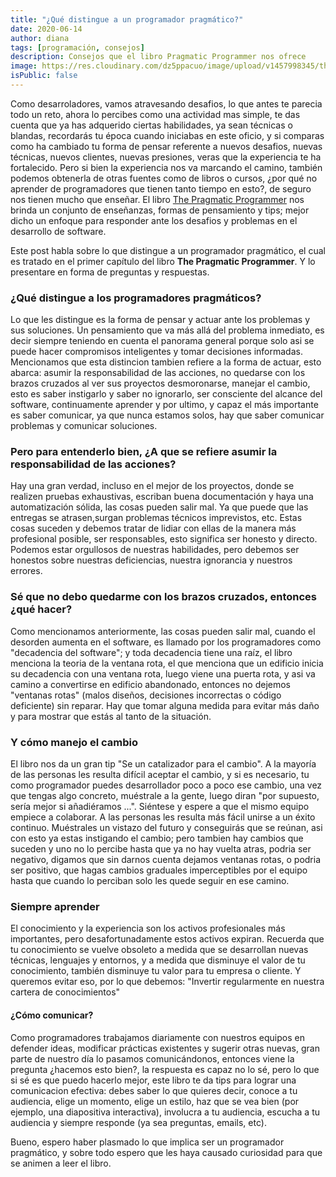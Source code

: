 ```yaml
---
title: "¿Qué distingue a un programador pragmático?"
date: 2020-06-14
author: diana
tags: [programación, consejos]
description: Consejos que el libro Pragmatic Programmer nos ofrece
image: https://res.cloudinary.com/dz5ppacuo/image/upload/v1457998345/the-pragmatic-programmer-review-min_tulprt.png
isPublic: false
---
```


Como desarroladores, vamos atravesando desafios, lo que antes te parecia todo un reto, ahora lo percibes como una actividad mas simple, te das cuenta que ya has adquerido ciertas habilidades, ya sean técnicas o blandas, recordarás tu época cuando iniciabas en este oficio, y si comparas como ha cambiado tu forma de pensar referente a nuevos desafios, nuevas técnicas, nuevos clientes, nuevas presiones, veras que la experiencia te ha fortalecido. Pero si bien la experiencia nos va marcando el camino, también podemos obtenerla de otras fuentes como de libros o cursos, ¿por qué no aprender de programadores que tienen tanto tiempo en esto?, de seguro nos tienen mucho que enseñar. El libro [The Pragmatic Programmer](https://www.amazon.es/Pragmatic-Programmer-Journeyman-Master/dp/020161622X) nos brinda un conjunto de enseñanzas, formas de pensamiento y tips; mejor dicho un enfoque para responder ante los desafios y problemas en el desarrollo de software.

Este post habla sobre lo que distingue a un programador pragmático, el cual es tratado en el primer capítulo del libro **The Pragmatic Programmer**. Y lo presentare en forma de preguntas y respuestas.

### ¿Qué distingue a los programadores pragmáticos?

Lo que les distingue es la forma de pensar y actuar ante los problemas y sus soluciones. Un pensamiento que va más allá del problema inmediato, es decir siempre teniendo en cuenta el panorama general porque solo asi se puede hacer compromisos inteligentes y tomar decisiones informadas. Mencionamos que esta distincion tambien refiere a la forma de actuar, esto abarca: asumir la responsabilidad de las acciones, no quedarse con los brazos cruzados al ver sus proyectos desmoronarse, manejar el cambio, esto es saber instigarlo y saber no ignorarlo, ser consciente del alcance del software, continuamente aprender y por ultimo, y capaz el más importante es saber comunicar, ya que nunca estamos solos, hay que saber comunicar problemas y comunicar soluciones.

### Pero para entenderlo bien, ¿A que se refiere asumir la responsabilidad de las acciones?

Hay una gran verdad, incluso en el mejor de los proyectos, donde se realizen pruebas exhaustivas, escriban buena documentación y haya una automatización sólida, las cosas pueden salir mal. Ya que puede que las entregas se atrasen,surgan problemas técnicos imprevistos, etc. Estas cosas suceden y debemos tratar de lidiar con ellas de la manera más profesional posible, ser responsables, esto significa ser honesto y directo. Podemos estar orgullosos de nuestras habilidades, pero debemos ser honestos sobre nuestras deficiencias, nuestra ignorancia y nuestros errores.

### Sé que no debo quedarme con los brazos cruzados, entonces ¿qué hacer?

Como mencionamos anteriormente, las cosas pueden salir mal, cuando el desorden aumenta en el software, es llamado por los programadores como "decadencia del software"; y toda decadencia tiene una raíz, el libro menciona la teoria de la ventana rota, el que menciona que un edificio inicia su decadencia con una ventana rota, luego viene una puerta rota, y asi va camino a convertirse en edificio abandonado, entonces no dejemos "ventanas rotas" (malos diseños, decisiones incorrectas o código deficiente) sin reparar. Hay que tomar alguna medida para evitar más daño y para mostrar que estás al tanto de la situación.

### Y cómo manejo el cambio

El libro nos da un gran tip "Se un catalizador para el cambio". A la mayoría de las personas les resulta difícil aceptar el cambio, y si es necesario, tu como programador puedes desarrollador poco a poco ese cambio, una vez que tengas algo concreto, muéstrale a la gente, luego diran "por supuesto, sería mejor si añadiéramos ...". Siéntese y espere a que el mismo equipo empiece a colaborar. A las personas les resulta más fácil unirse a un éxito continuo. Muéstrales un vistazo del futuro y conseguirás que se reúnan, asi con esto ya estas instigando el cambio; pero tambien hay cambios que suceden y uno no lo percibe hasta que ya no hay vuelta atras, podria ser negativo, digamos que sin darnos cuenta dejamos ventanas rotas, o podria ser positivo, que hagas cambios graduales imperceptibles por el equipo hasta que cuando lo perciban solo les quede seguir en ese camino.

### Siempre aprender

El conocimiento y la experiencia son los activos profesionales más importantes, pero desafortunadamente estos activos expiran. Recuerda que tu conocimiento se vuelve obsoleto a medida que se desarrollan nuevas técnicas, lenguajes y entornos, y a medida que disminuye el valor de tu conocimiento, también disminuye tu valor para tu empresa o cliente. Y queremos evitar eso, por lo que debemos: "Invertir regularmente en nuestra cartera de conocimientos"

#### ¿Cómo comunicar?

Como programadores trabajamos diariamente con nuestros equipos en defender ideas, modificar prácticas existentes y sugerir otras nuevas, gran parte de nuestro día lo pasamos comunicándonos, entonces viene la pregunta ¿hacemos esto bien?, la respuesta es capaz no lo sé, pero lo que si sé es que puedo hacerlo mejor, este libro te da tips para lograr una comunicacion efectiva: debes saber lo que quieres decir, conoce a tu audiencia, elige un momento, elige un estilo, haz que se vea bien (por ejemplo, una diapositiva interactiva), involucra a tu audiencia, escucha a tu audiencia y siempre responde (ya sea preguntas, emails, etc).

Bueno, espero haber plasmado lo que implica ser un programador pragmático, y sobre todo espero que les haya causado curiosidad para que se animen a leer el libro.
